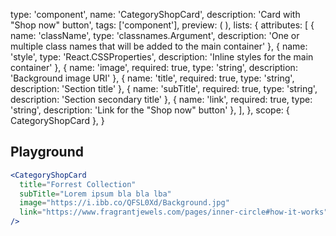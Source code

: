 
  type: 'component',
  name: 'CategoryShopCard',
  description: 'Card with "Shop now" button',
  tags: ['component'],
  preview: (
    <CategoryShopCard
      title="Forrest Collection"
      subTitle="Lorem ipsum bla bla lba"
      image="https://i.ibb.co/QFSL0Xd/Background.jpg"
      link="https://www.fragrantjewels.com/pages/inner-circle#how-it-works"
    />
  ),
  lists: {
    attributes: [
      { name: 'className', type: 'classnames.Argument', description: 'One or multiple class names that will be added to the main container' },
      { name: 'style', type: 'React.CSSProperties', description: 'Inline styles for the main container' },
      { name: 'image', required: true, type: 'string', description: 'Background image URI' },
      { name: 'title', required: true, type: 'string', description: 'Section title' },
      { name: 'subTitle', required: true, type: 'string', description: 'Section secondary title' },
      { name: 'link', required: true, type: 'string', description: 'Link for the "Shop now" button' },
    ],
  },
  scope: { CategoryShopCard },
}

## Playground

```jsx live
<CategoryShopCard
  title="Forrest Collection"
  subTitle="Lorem ipsum bla bla lba"
  image="https://i.ibb.co/QFSL0Xd/Background.jpg"
  link="https://www.fragrantjewels.com/pages/inner-circle#how-it-works"
/>
```
